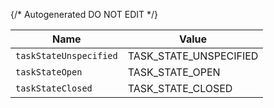 {/* Autogenerated DO NOT EDIT  */}

| Name                   | Value                  |
| ---------------------- | ---------------------- |
| `taskStateUnspecified` | TASK_STATE_UNSPECIFIED |
| `taskStateOpen`        | TASK_STATE_OPEN        |
| `taskStateClosed`      | TASK_STATE_CLOSED      |

